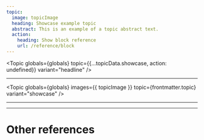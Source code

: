 ```yaml
---
topic:
  image: topicImage
  heading: Showcase example topic
  abstract: This is an example of a topic abstract text.
  action:
    heading: Show block reference
    url: /reference/block
---
```


<Topic
  globals={globals}
  topic={{...topicData.showcase, action: undefined}}
  variant="headline"
/>

---

<Topic
  globals={globals}
  images={{ topicImage }}
  topic={frontmatter.topic}
  variant="showcase"
/>

---

<TwoColumnLayout globals={globals}>
  <Topic
    globals={globals}
    images={{ topicImage }}
      topic={frontmatter.topic}
    variant="showcase"
  />
  <Topic
    globals={globals}
    images={{ topicImage }}
      topic={frontmatter.topic}
    variant="showcase"
  />
</TwoColumnLayout>

---

# Other references

<TopicList 
  globals={globals}
  topics={Object.values(topicData)}
  topicVariant="card"
  variant="three-column"
/>
